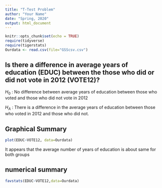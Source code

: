 ```yaml
---
title: "T-Test Problem"
author: "Your Name"
date: "Spring, 2020"
output: html_document
---
```


```r
knitr::opts_chunk$set(echo = TRUE)
require(tidyverse)
require(tigerstats)
Ourdata <- read.csv(file="GSScsv.csv")
```


## Is there a difference in  average years of education (EDUC) between the those who did or did not vote in 2012 (VOTE12)?

$H_0$ : No difference between average years of education between those who voted and those who did not vote in 2012  

$H_A$ : There is a difference in the average years of education between those who voted in 2012 and those who did not. 

## Graphical Summary  

```r
plot(EDUC~VOTE12, data=Ourdata)
```

It appears that the average number of years of education is about same for both groups



## numerical summary

```r
favstats(EDUC~VOTE12,data=Ourdata)
```